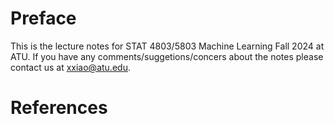 # Preface {.unnumbered}
This is the lecture notes for STAT 4803/5803 Machine Learning Fall 2024 at ATU. If you have any comments/suggetions/concers about the notes please contact us at <xxiao@atu.edu>.


# References {.unnumbered}

::: {#refs}
:::
